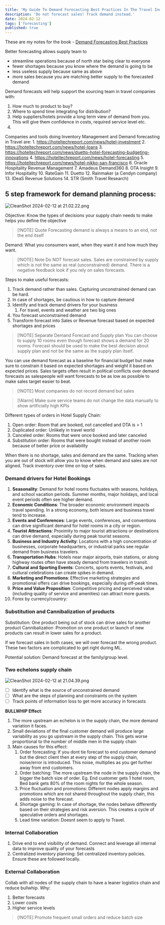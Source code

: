 ```yaml
---
title: 'My Guide To Demand Forecasting Best Practices In The Travel Industry'
description: 'Do not forecast sales! Track demand instead.'
date: 2024-02-12
tags: ['forecasting']
published: true
---
```


These are my notes for the book - [Demand Forecasting Best Practices](https://www.amazon.com/Demand-Forecasting-Practices-Nicolas-Vandeput/dp/1633438090)

Better forecasting allows supply team to

- streamline operations because of north star being clear to everyone
- fewer shortages because you know where the demand is going to be
- less useless supply because same as above
- more sales because you are matching better supply to the forecasted demand

Demand forecasts will help support the sourcing team in travel companies with:

1. How much to product to buy?
2. Where to spend time integrating for distribution?
3. Help suppliers/hotels provide a long term view of demand from you. This will give them confidence in costs, required service level etc.
4.

Companies and tools doing Inventory Management and Demand forecasting in Travel are: 1. https://hoteltechreport.com/news/hotel-investment 2. https://hoteltechreport.com/news/hotel-loans 3. https://hoteltechreport.com/news/duetto-hotel-forecasting-budgeting-innovations 4. https://hoteltechreport.com/news/hotel-forecasting 5. https://hoteltechreport.com/news/hotel-nikko-san-francisco 6. Oracle Hospitality Revenue Management 7. Amadeus Demand360 8. OTA Insight 9. Infor Hospitality 10. RateGain 11. Duetto 12. Rainmaker (a Cendyn company) 13. IDeaS Revenue Solutions 14. STR (Smith Travel Research)

## 5 step framework for demand planning process:

![CleanShot 2024-02-12 at 21.02.22.png](/blog_images/CleanShot%202024-02-12%20at%2021.02.22.png)

Objective: Know the types of decisions your supply chain needs to make helps you define the objective

> [!NOTE] Quote
> Forecasting demand is always a means to an end, not the end itself

Demand: What you consumers want, when they want it and how much they want.

> [!NOTE] Note
> Do NOT forecast sales. Sales are constrained by supply which is not the same as real (unconstrained) demand. There is a negative feedback look if you rely on sales forecasts.

Steps to make useful forecasts:

1. Track demand rather than sales. Capturing unconstrained demand can be hard.
2. In case of shortages, be cautious in how to capture demand
3. Identify and track demand drivers for your business
   1. For travel, events and weather are two big ones
4. You forecast unconstrained demand
5. Transform forecast into Sales or Revenue forecast based on expected shortages and prices

> [!NOTE] Separate Demand Forecast and Supply plan
> You can choose to supply 10 rooms even though forecast shows a demand for 20 rooms. Forecast should be used to make the best decision about supply plan and not be the same as the supply plan itself.

You can use demand forecast as a baseline for financial budget but make sure to constrain it based on expected shortages and weight it based on expected prices.
Sales targets often result in political conflicts over demand forecasts as salespeople will want forecasts to be as low as possible to make sales target easier to beat.

> [!NOTE] Most companies do not record demand but sales

> [!Alarm] Make sure service teams do not change the data manually to show artificially high KPIs

Different types of orders in Hotel Supply Chain:

1. Open order: Room that are booked, not cancelled and DTA is > 1
2. Duplicated order: Unlikely in travel world
3. Canceled order: Rooms that were once booked and later canceled
4. Substitution order: Rooms that were bought instead of another room because of better price or availability

When there is no shortage, sales and demand are the same. Tracking when you are out of stock will allow you to know when demand and sales are not aligned.
Track inventory over time on top of sales.

### Demand drivers for Hotel Bookings

1. **Seasonality**: Demand for hotel rooms fluctuates with seasons, holidays, and school vacation periods. Summer months, major holidays, and local event periods often see higher demand.
2. **Economic Conditions**: The broader economic environment impacts travel spending. In a strong economy, both leisure and business travel tend to increase.
3. **Events and Conferences**: Large events, conferences, and conventions can drive significant demand for hotel rooms in a city or region.
4. **Tourist Attractions**: Proximity to major tourist attractions or destinations can drive demand, especially during peak tourist seasons.
5. **Business and Industry Activity**: Locations with a high concentration of businesses, corporate headquarters, or industrial parks see regular demand from business travelers.
6. **Transportation Hubs**: Hotels near major airports, train stations, or along highway routes often have steady demand from travelers in transit.
7. **Cultural and Sporting Events**: Concerts, sports events, festivals, and cultural celebrations can create spikes in demand.
8. **Marketing and Promotions**: Effective marketing strategies and promotional offers can drive bookings, especially during off-peak times.
9. **Price and Value Proposition**: Competitive pricing and perceived value (including quality of service and amenities) can attract more guests.
10. Forex by currency/country:

### Substitution and Cannibalization of products

Substitution: One product being out of stock can drive sales for another product
Cannibalization :Promotion on one product or launch of new products can result in lower sales for a product.

If we forecast sales in both cases, we will over forecast the wrong product. These two factors are complicated to get right during ML.

Potential solution: Demand forecast at the family/group level.

### Two echelons supply chain

![CleanShot 2024-02-12 at 21.04.39.png](/blog_images/CleanShot%202024-02-12%20at%2021.04.39.png)

- [ ] Identify what is the source of unconstrained demand
- [ ] What are the steps of planning and constraints on the system
- [ ] Track points of information loss to get more accuracy in forecasts

**BULLWHIP Effect**:

1. The more upstream an echelon is in the supply chain, the more demand variation it faces.
2. Small deviations of the final customer demand will produce large variability as you go upstream in the supply chain. This gets worse proportional to the number of middle men in the supply chain
3. Main causes for this effect:
   1. Order forecasting: If you dont tie forecast to end customer demand but the direct client then at every step of the supply chain, noise/error is introduced. This noise, multiplies as you get further away from end customers.
   2. Order batching: The more upstream the node in the supply chain, the bigger the batch size of order. Eg. End customer gets 1 hotel room, Bed bank gets 80% of the room nights for the whole season.
   3. Price fluctuation and promotions: Different nodes apply margins and promotions which are not shared throughout the supply chain, this adds noise to the forecast.
   4. Shortage gaming: In case of shortage, the nodes behave differently based on their strategies and risk aversion. This creates a cycle of speculative orders and shortages.
   5. Lead time variation: Doesnt seem to apply to Travel.

### Internal Collaboration

1. Drive end to end visibility of demand. Connect and leverage all internal data to improve quality of your forecasts
2. Centralized inventory planning: Set centralized inventory policies. Ensure these are followed locally.

### External Collaboration

Collab with all nodes of the supply chain to have a leaner logistics chain and reduce bullwhip.
Why:

1. Better forecasts
2. Lower costs
3. Higher service levels

> [!NOTE] Promote frequent small orders and reduce batch size

